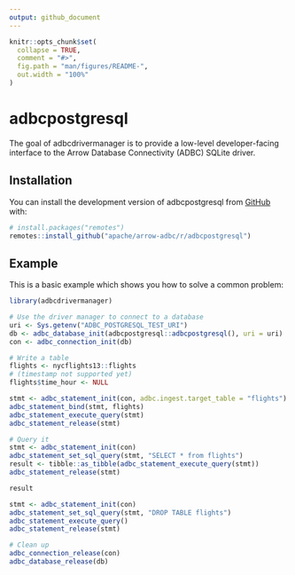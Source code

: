 ```yaml
---
output: github_document
---
```


<!---
  Licensed to the Apache Software Foundation (ASF) under one
  or more contributor license agreements.  See the NOTICE file
  distributed with this work for additional information
  regarding copyright ownership.  The ASF licenses this file
  to you under the Apache License, Version 2.0 (the
  "License"); you may not use this file except in compliance
  with the License.  You may obtain a copy of the License at
    http://www.apache.org/licenses/LICENSE-2.0
  Unless required by applicable law or agreed to in writing,
  software distributed under the License is distributed on an
  "AS IS" BASIS, WITHOUT WARRANTIES OR CONDITIONS OF ANY
  KIND, either express or implied.  See the License for the
  specific language governing permissions and limitations
  under the License.
-->

<!-- README.md is generated from README.Rmd. Please edit that file -->

```r
knitr::opts_chunk$set(
  collapse = TRUE,
  comment = "#>",
  fig.path = "man/figures/README-",
  out.width = "100%"
)
```

# adbcpostgresql

<!-- badges: start -->
<!-- badges: end -->

The goal of adbcdrivermanager is to provide a low-level developer-facing interface
to the Arrow Database Connectivity (ADBC) SQLite driver.

## Installation

You can install the development version of adbcpostgresql from [GitHub](https://github.com/) with:

``` r
# install.packages("remotes")
remotes::install_github("apache/arrow-adbc/r/adbcpostgresql")
```

## Example

This is a basic example which shows you how to solve a common problem:

```r
library(adbcdrivermanager)

# Use the driver manager to connect to a database
uri <- Sys.getenv("ADBC_POSTGRESQL_TEST_URI")
db <- adbc_database_init(adbcpostgresql::adbcpostgresql(), uri = uri)
con <- adbc_connection_init(db)

# Write a table
flights <- nycflights13::flights
# (timestamp not supported yet)
flights$time_hour <- NULL

stmt <- adbc_statement_init(con, adbc.ingest.target_table = "flights")
adbc_statement_bind(stmt, flights)
adbc_statement_execute_query(stmt)
adbc_statement_release(stmt)

# Query it
stmt <- adbc_statement_init(con)
adbc_statement_set_sql_query(stmt, "SELECT * from flights")
result <- tibble::as_tibble(adbc_statement_execute_query(stmt))
adbc_statement_release(stmt)

result
```

```r
stmt <- adbc_statement_init(con)
adbc_statement_set_sql_query(stmt, "DROP TABLE flights")
adbc_statement_execute_query()
adbc_statement_release(stmt)
```

```r
# Clean up
adbc_connection_release(con)
adbc_database_release(db)
```
